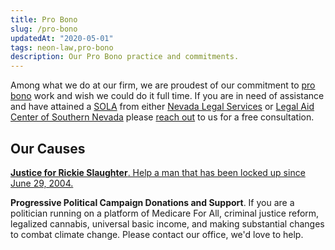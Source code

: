 ```yaml
---
title: Pro Bono
slug: /pro-bono
updatedAt: "2020-05-01"
tags: neon-law,pro-bono
description: Our Pro Bono practice and commitments.
---
```


Among what we do at our firm, we are proudest of our commitment to [pro
bono](/pro-bono) work and wish we could do it full time. If you are in need
of assistance and have attained a
[SOLA](http://www.lacsnpro_bono.org/wp-content/uploads/2019/12/SOLA-Process-Service-FAQ-2020.pdf)
from either [Nevada Legal Services](https://nlslaw.net) or [Legal Aid Center
of Southern Nevada](https://www.lacsn.org/) please [reach out](/contact) to
us for a free consultation.

## Our Causes

[**Justice for Rickie Slaughter**. Help a man that has been locked up since June
29, 2004.](/pro-bono/justice-for-rickie-slaughter)

**Progressive Political Campaign Donations and Support**. If you are a politician
running on a platform of Medicare For All, criminal justice reform, legalized
cannabis, universal basic income, and making substantial changes to combat
climate change. Please contact our office, we'd love to help.
